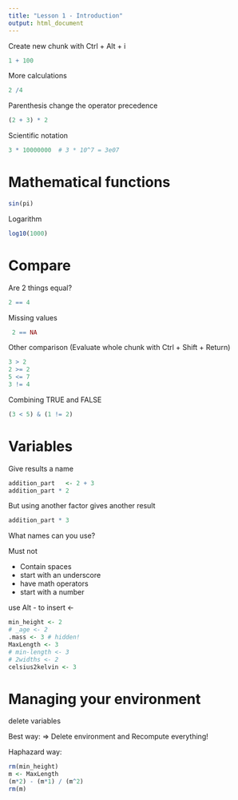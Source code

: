 ```yaml
---
title: "Lesson 1 - Introduction"
output: html_document
---
```


Create new chunk with Ctrl + Alt + i

```r
1 + 100
```


More calculations

```r
2 /4
```

Parenthesis change the operator precedence

```r
(2 + 3) * 2 
```


Scientific notation

```r
3 * 10000000  # 3 * 10^7 = 3e07
```

# Mathematical functions

```r
sin(pi)
```


Logarithm

```r
log10(1000)
```


# Compare

Are 2 things equal?
```r
2 == 4
```

Missing values

```r
 2 == NA
```

Other comparison (Evaluate whole chunk with Ctrl + Shift + Return)

```r
3 > 2
2 >= 2
5 <= 7
3 != 4


```


Combining TRUE and FALSE

```r
(3 < 5) & (1 != 2)
```


# Variables

Give results a name

```r
addition_part   <- 2 + 3
addition_part * 2
```

But using another factor gives another result

```r
addition_part * 3
```


What names can you use?

Must not

* Contain spaces
* start with an underscore
* have math operators
* start with a number

use Alt -  to insert <-


```r
min_height <- 2
# _age <- 2  
.mass <- 3 # hidden!
MaxLength <- 3
# min-length <- 3
# 2widths <- 2
celsius2kelvin <- 3
```



# Managing your environment

delete variables

Best way: => Delete environment and
 Recompute everything!

Haphazard way:

```r
rm(min_height)
m <- MaxLength
(m*2) - (m*1) / (m^2)
rm(m)
```





